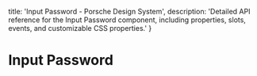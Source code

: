 
  title: 'Input Password - Porsche Design System',
  description: 'Detailed API reference for the Input Password component, including properties, slots, events, and customizable CSS properties.'
}

# Input Password <ComponentStatus tagName="p-input-password"></ComponentStatus>

<ComponentApi tagName="p-input-password" />
